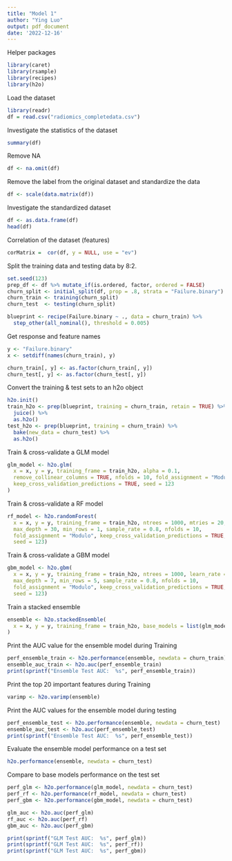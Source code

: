 ---
title: "Model 1"
author: "Ying Luo"
output: pdf_document
date: '2022-12-16'
---



Helper packages
```{r}
library(caret)
library(rsample)   
library(recipes)   
library(h2o)
```


Load the dataset
```{r}
library(readr)
df = read.csv("radiomics_completedata.csv")
```


Investigate the statistics of the dataset
```{r}
summary(df)
```


Remove NA
```{r}
df <- na.omit(df)
```


Remove the label from the original dataset and standardize the data
```{r}
df <- scale(data.matrix(df))
```


Investigate the standardized dataset
```{r}
df <- as.data.frame(df)
head(df)
```


Correlation of the dataset (features)
```{r}
corMatrix =  cor(df, y = NULL, use = "ev")
```


Split the training data and testing data by 8:2. 
```{r}
set.seed(123)
prep_df <- df %>% mutate_if(is.ordered, factor, ordered = FALSE)
churn_split <- initial_split(df, prop = .8, strata = "Failure.binary")
churn_train <- training(churn_split)
churn_test  <- testing(churn_split)

```


```{r}
blueprint <- recipe(Failure.binary ~ ., data = churn_train) %>%
  step_other(all_nominal(), threshold = 0.005)
```


Get response and feature names
```{r}
y <- "Failure.binary"
x <- setdiff(names(churn_train), y)

churn_train[, y] <- as.factor(churn_train[, y])
churn_test[, y] <- as.factor(churn_test[, y])
```


Convert the training & test sets to an h2o object
```{r}
h2o.init()
train_h2o <- prep(blueprint, training = churn_train, retain = TRUE) %>%
  juice() %>%
  as.h2o()
test_h2o <- prep(blueprint, training = churn_train) %>%
  bake(new_data = churn_test) %>%
  as.h2o()

```



Train & cross-validate a GLM model
```{r}
glm_model <- h2o.glm(
  x = x, y = y, training_frame = train_h2o, alpha = 0.1,
  remove_collinear_columns = TRUE, nfolds = 10, fold_assignment = "Modulo",
  keep_cross_validation_predictions = TRUE, seed = 123
)

```


Train & cross-validate a RF model
```{r}

rf_model <- h2o.randomForest(
  x = x, y = y, training_frame = train_h2o, ntrees = 1000, mtries = 20,
  max_depth = 30, min_rows = 1, sample_rate = 0.8, nfolds = 10,
  fold_assignment = "Modulo", keep_cross_validation_predictions = TRUE,
  seed = 123)

```


Train & cross-validate a GBM model
```{r}

gbm_model <- h2o.gbm(
  x = x, y = y, training_frame = train_h2o, ntrees = 1000, learn_rate = 0.01,
  max_depth = 7, min_rows = 5, sample_rate = 0.8, nfolds = 10,
  fold_assignment = "Modulo", keep_cross_validation_predictions = TRUE,
  seed = 123)

```


Train a stacked ensemble
```{r}
ensemble <- h2o.stackedEnsemble(
  x = x, y = y, training_frame = train_h2o, base_models = list(glm_model, rf_model, gbm_model)
)

```


Print the AUC value for the ensemble model during Training
```{r}
perf_ensemble_train <- h2o.performance(ensemble, newdata = churn_train)
ensemble_auc_train <- h2o.auc(perf_ensemble_train)
print(sprintf("Ensemble Test AUC:  %s", perf_ensemble_train))
```


Print the top 20 important features during Training
```{r}
varimp <- h2o.varimp(ensemble)
```


Print the AUC values for the ensemble model during testing
```{r}
perf_ensemble_test <- h2o.performance(ensemble, newdata = churn_test)
ensemble_auc_test <- h2o.auc(perf_ensemble_test)
print(sprintf("Ensemble Test AUC:  %s", perf_ensemble_test))
```


Evaluate the ensemble model performance on a test set
```{r}
h2o.performance(ensemble, newdata = churn_test)
```


Compare to base models performance on the test set
```{r}
perf_glm <- h2o.performance(glm_model, newdata = churn_test)
perf_rf <- h2o.performance(rf_model, newdata = churn_test)
perf_gbm <- h2o.performance(gbm_model, newdata = churn_test)

glm_auc <- h2o.auc(perf_glm)
rf_auc <- h2o.auc(perf_rf)
gbm_auc <- h2o.auc(perf_gbm)

print(sprintf("GLM Test AUC:  %s", perf_glm))
print(sprintf("GLM Test AUC:  %s", perf_rf))
print(sprintf("GLM Test AUC:  %s", perf_gbm))

```

